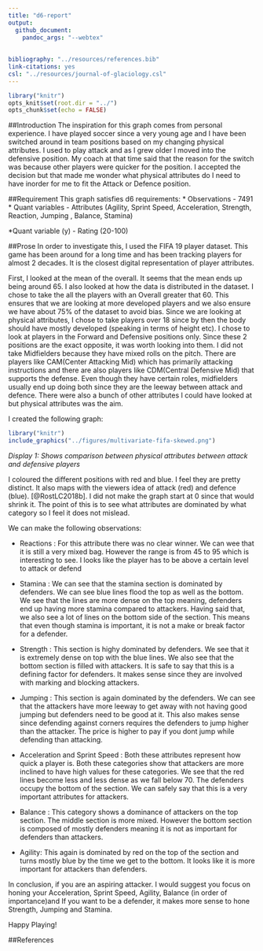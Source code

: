```yaml
---
title: "d6-report"
output: 
  github_document: 
    pandoc_args: "--webtex"
 
    
bibliography: "../resources/references.bib"
link-citations: yes
csl: "../resources/journal-of-glaciology.csl"
---
```




```r
library("knitr")  
opts_knit$set(root.dir = "../")  
opts_chunk$set(echo = FALSE)  
```


##Introduction
The inspiration for this graph comes from personal experience. I have played soccer since a very young age and I have been switched around in team positions based on my changing physical attributes. I used to play attack and as I grew older I moved into the defensive position. My coach at that time said that the reason for the switch was because other players were quicker for the position. I accepted the decision but that made me wonder what physical attributes do I need to have inorder for me to fit the Attack or Defence position.


##Requirement
This graph satisfies d6 requirements:
* Observations - 7491
* Quant variables - Attributes (Agility, Sprint Speed, Acceleration, Strength, Reaction, Jumping , Balance, Stamina)

*Quant variable (y) - Rating (20-100)


##Prose
In order to investigate this, I used the FIFA 19 player dataset. This game has been around for a long time and has been tracking players for almost 2 decades. It is the closest digital representation of player attributes.

First, I looked at the mean of the overall. It seems that the mean ends up being around 65. I also looked at how the data is distributed in the dataset. I chose to take the all the players with an Overall greater that 60. This ensures that we are looking at more developed players and we also ensure we have about 75% of the dataset to avoid bias. Since we are looking at physical attributes, I chose to take players over 18 since by then the body should have mostly developed (speaking in terms of height etc). I chose to look at players in the Forward and Defensive positions only. Since these 2 positions are the exact opposite, it was worth looking into them. I did not take Midfielders because they have mixed rolls on the pitch. There are players like CAM(Center Attacking Mid) which has primarily attacking instructions and there are also players like CDM(Central Defensive Mid) that supports the defense. Even though they have certain roles, midfielders usually end up doing both since they are the leeway between attack and defence. There were also a bunch of other attributes I could have looked at but physical attributes was the aim.

I created the following graph:


```r
library("knitr")
include_graphics("../figures/multivariate-fifa-skewed.png")
```


*Display 1: Shows comparison between physical attributes between attack and defensive players*

I coloured the different positions with red and blue. I feel they are pretty distinct. It also maps with the viewers idea of attack (red) and defence (blue). [@RostLC2018b]. I did not make the graph start at 0 since that would shrink it. The point of this is to see what attributes are dominated by what category so I feel it does not mislead.

We can make the following observations:

* Reactions : For this attribute there was no clear winner. We can wee that it is still a very mixed bag. However the range is from 45 to 95 which is interesting to see. I looks like the player has to be above a certain level to attack or defend

* Stamina : We can see that the stamina section is dominated by defenders. We can see blue lines flood the top as well as the bottom. We see that the lines are more dense on the top meaning, defenders end up having more stamina compared to attackers. Having said that, we also see a lot of lines on the bottom side of the section. This means that even though stamina is important, it is not a make or break factor for a defender.

* Strength : This section is highy dominated by defenders. We see that it is extremely dense on top with the blue lines. We also see that the bottom section is filled with attackers. It is safe to say that this is a defining factor for defenders. It makes sense since they are involved with marking and blocking attackers.

* Jumping : This section is again dominated by the defenders. We can see that the attackers have more leeway to get away with not having good jumping but defenders need to be good at it. This also makes sense since defending against corners requires the defenders to jump higher than the attacker. The price is higher to pay if you dont jump while defending than attacking.

* Acceleration and Sprint Speed : Both these attributes represent how quick a player is. Both these categories show that attackers are more inclined to have high values for these categories. We see that the red lines become less and less dense as we fall below 70. The defenders occupy the bottom of the section. We can safely say that this is a very important attributes for attackers.

* Balance : This category shows a dominance of attackers on the top section. The middle section is more mixed. However the bottom section is composed of mostly defenders meaning it is not as important for defenders than attackers.

* Agility: This again is dominated by red on the top of the section and turns mostly blue by the time we get to the bottom. It looks like it is more important for attackers than defenders.

In conclusion, if you are an aspiring attacker. I would suggest you focus on honing your Acceleration, Sprint Speed, Agility, Balance  (in order of importance)and  If you want to be a defender, it makes more sense to hone Strength, Jumping and Stamina. 

Happy Playing!

##References
